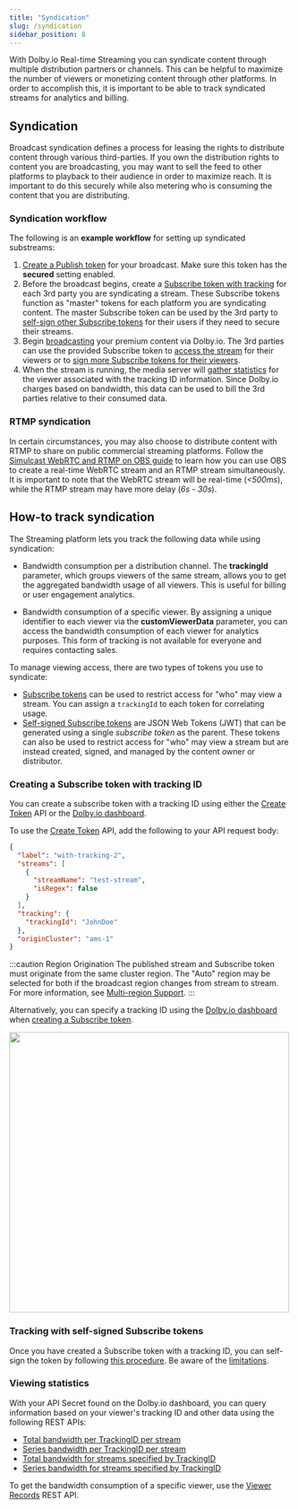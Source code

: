 ```yaml
---
title: "Syndication"
slug: /syndication
sidebar_position: 8
---
```

With Dolby.io Real-time Streaming you can syndicate content through multiple distribution partners or channels. This can be helpful to maximize the number of viewers or monetizing content through other platforms. In order to accomplish this, it is important to be able to track syndicated streams for analytics and billing.

## Syndication

Broadcast syndication defines a process for leasing the rights to distribute content through various third-parties. If you own the distribution rights to content you are broadcasting, you may want to sell the feed to other platforms to playback to their audience in order to maximize reach. It is important to do this securely while also metering who is consuming the content that you are distributing.

### Syndication workflow

The following is an **example workflow** for setting up syndicated substreams:

1. [Create a Publish token](/millicast/streaming-dashboard/managing-your-tokens.md) for your broadcast. Make sure this token has the **secured** setting enabled.
2. Before the broadcast begins, create a [Subscribe token with tracking](/millicast/syndication#creating-a-subscribe-token-with-tracking-id) for each 3rd party you are syndicating a stream. These Subscribe tokens function as "master" tokens for each platform you are syndicating content. The master Subscribe token can be used by the 3rd party to [self-sign other Subscribe tokens](/millicast/streaming-dashboard/subscribe-tokens.md#self-signing-subscribe-tokens) for their users if they need to secure their streams. 
3. Begin [broadcasting](/millicast/broadcast/index.mdx) your premium content via Dolby.io. The 3rd parties can use the provided Subscribe token to [access the stream](/millicast/playback/index.mdx) for their viewers or to [sign more Subscribe tokens for their viewers](/millicast/streaming-dashboard/subscribe-tokens.md#self-signing-subscribe-tokens).
4. When the stream is running, the media server will [gather statistics](/millicast/syndication#viewing-statistics) for the viewer associated with the tracking ID information. Since Dolby.io charges based on bandwidth, this data can be used to bill the 3rd parties relative to their consumed data.

### RTMP syndication

In certain circumstances, you may also choose to distribute content with RTMP to share on public commercial streaming platforms. Follow the [Simulcast WebRTC and RTMP on OBS guide](/millicast/software-encoders/using-obs.md#multi-bitrate-simulcast-contribution) to learn how you can use OBS to create a real-time WebRTC stream and an RTMP stream simultaneously. It is important to note that the WebRTC stream will be real-time (_\<500ms_), while the RTMP stream may have more delay (_6s - 30s_).

## How-to track syndication

The Streaming platform lets you track the following data while using syndication:

- Bandwidth consumption per a distribution channel. The **trackingId** parameter, which groups viewers of the same stream, allows you to get the aggregated bandwidth usage of all viewers. This is useful for billing or user engagement analytics. 

- Bandwidth consumption of a specific viewer. By assigning a unique identifier to each viewer via the **customViewerData** parameter, you can access the bandwidth consumption of each viewer for analytics purposes. This form of tracking is not available for everyone and requires contacting sales.

To manage viewing access, there are two types of tokens you use to syndicate:

- [Subscribe tokens](/millicast/streaming-dashboard/token-api.mdx#creating-subscribe-tokens) can be used to restrict access for "who" may view a stream. You can assign a `trackingId` to each token for correlating usage.
- [Self-signed Subscribe tokens](/millicast/streaming-dashboard/token-api.mdx#self-sign-subscribe-tokens) are JSON Web Tokens (JWT) that can be generated using a single _subscribe token_ as the parent. These tokens can also be used to restrict access for "who" may view a stream but are instead created, signed, and managed by the content owner or distributor.

### Creating a Subscribe token with tracking ID

You can create a subscribe token with a tracking ID using either the [Create Token](/millicast/api/subscribe-token-v-1-create-token.api.mdx) API or the [Dolby.io dashboard](https://dashboard.dolby.io/).

To use the [Create Token](/millicast/api/subscribe-token-v-1-create-token.api.mdx) API, add the following to your API request body:

```json title="Request body for Create Token"
{
  "label": "with-tracking-2",
  "streams": [
    {
      "streamName": "test-stream",
      "isRegex": false
    }
  ],
  "tracking": {
    "trackingId": "JohnDoe"
  },
  "originCluster": "ams-1"
}
```

:::caution Region Origination
The published stream and Subscribe token must originate from the same cluster region. The "Auto" region may be selected for both if the broadcast region changes from stream to stream. For more information, see [Multi-region Support](/millicast/distribution/multi-region-support/index.mdx).
:::

Alternatively, you can specify a tracking ID using the [Dolby.io dashboard](https://dashboard.dolby.io/)  when [creating a Subscribe token](/millicast/streaming-dashboard/subscribe-tokens.md#creating-a-subscribe-token). 


<div class="center-container">
    <img src={Sub2} width="500" />
</div>

### Tracking with self-signed Subscribe tokens

Once you have created a Subscribe token with a tracking ID, you can self-sign the token by following [this procedure](/millicast/streaming-dashboard/subscribe-tokens.md#creating-a-self-signed-token). Be aware of the [limitations](/millicast/streaming-dashboard/subscribe-tokens.md#limitations).

### Viewing statistics

With your API Secret found on the Dolby.io dashboard, you can query information based on your viewer's tracking ID and other data using the following REST APIs: 

- [Total bandwidth per TrackingID per stream](/millicast/api/analytics-get-tracking-total-for-streams.api.mdx)
- [Series bandwidth per TrackingID per stream](/millicast/api/analytics-get-tracking-series-for-streams.api.mdx)
- [Total bandwidth for streams specified by TrackingID](/millicast/api/analytics-get-total-bandwidth-for-tracking-id.api.mdx)
- [Series bandwidth for streams specified by TrackingID](/millicast/api/analytics-get-series-bandwidth-for-tracking-id.api.mdx)

To get the bandwidth consumption of a specific viewer, use the [Viewer Records](/millicast/api/reporting/records-get-viewer-records.api.mdx) REST API.
